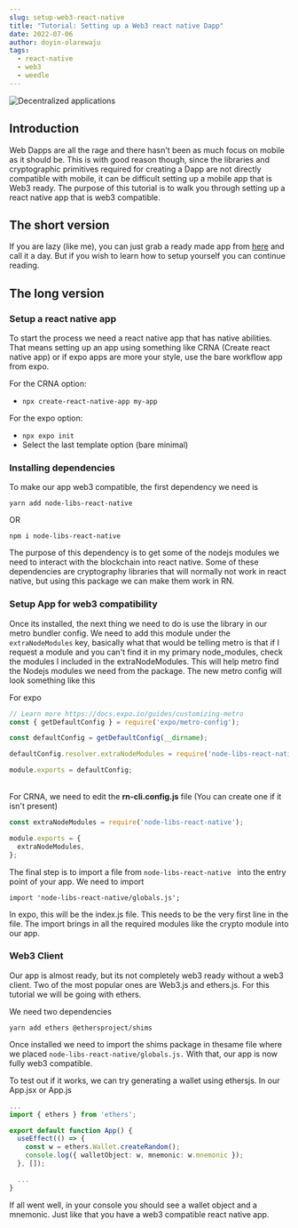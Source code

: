 ```yaml
---
slug: setup-web3-react-native
title: "Tutorial: Setting up a Web3 react native Dapp"
date: 2022-07-06
author: doyin-olarewaju
tags:
  - react-native
  - web3
  - weedle
---
```

![Decentralized applications](https://atomicwallet.io/images/blog/uploads/2019/09/dapps-image-twitter.png)

## Introduction

Web Dapps are all the rage and there hasn't been as much focus on mobile as it should be. This is with good reason though, since the libraries and cryptographic primitives required for creating a Dapp are not directly compatible with mobile, it can be difficult setting up a mobile app that is Web3 ready. The purpose of this tutorial is to walk you through setting up a react native app that is web3 compatible.

## The short version

If you are lazy (like me), you can just grab a ready made app from [here](https://github.com/weedle-app/weedle-expo-bare-workflow) and call it a day. But if you wish to learn how to setup yourself you can continue reading.

## The long version

### Setup a react native app

To start the process we need a react native app that has native abilities. That means setting up an app using something like CRNA (Create react native app) or if expo apps are more your style, use the bare workflow app from expo.

For the CRNA option:

* `npx create-react-native-app my-app`

For the expo option: 

* `npx expo init`
* Select the last template option (bare minimal)

### Installing dependencies

To make our app web3 compatible, the first dependency we need is 

`yarn add node-libs-react-native`

OR

`npm i node-libs-react-native`

The purpose of this dependency is to get some of the nodejs modules we need to interact with the blockchain into react native. Some of these dependencies are cryptography libraries that will normally not work in react native, but using this package we can make them work in RN.

### Setup App for web3 compatibility

Once its installed, the next thing we need to do is use the library in our metro bundler config. We need to add this module under the `extraNodeModules` key, basically what that would be telling metro is that if I request a module and you can't find it in my primary node_modules, check the modules I included in the extraNodeModules. This will help metro find the Nodejs modules we need from the package. The new metro config will look something like this 

For expo 

```javascript
// Learn more https://docs.expo.io/guides/customizing-metro
const { getDefaultConfig } = require('expo/metro-config');

const defaultConfig = getDefaultConfig(__dirname);

defaultConfig.resolver.extraNodeModules = require('node-libs-react-native');

module.exports = defaultConfig;
```

\
For CRNA, we need to edit the **rn-cli.config.js** file (You can create one if it isn't present)

```javascript
const extraNodeModules = require('node-libs-react-native');

module.exports = {
  extraNodeModules,
};
```

The final step is to import a file from `node-libs-react-native ` into the entry point of your app. We need to import 

`import 'node-libs-react-native/globals.js';`

In expo, this will be the index.js file. This needs to be the very first line in the file. The import brings in all the required modules like the crypto module into our app.



### Web3 Client

Our app is almost ready, but its not completely web3 ready without a web3 client. Two of the most popular ones are Web3.js and ethers.js. For this tutorial we will be going with ethers. 

We need two dependencies

`yarn add ethers @ethersproject/shims`

Once installed we need to import the shims package in thesame file where we placed `node-libs-react-native/globals.js.` With that, our app is now fully web3 compatible. 

To test out if it works, we can try generating a wallet using ethersjs. In our App.jsx or App.js

```typescript
...
import { ethers } from 'ethers';

export default function App() {
  useEffect(() => {
    const w = ethers.Wallet.createRandom();
    console.log({ walletObject: w, mnemonic: w.mnemonic });
  }, []);

  ...
}
```

If all went well, in your console you should see a wallet object and a mnemonic. Just like that you have a web3 compatible react native app.